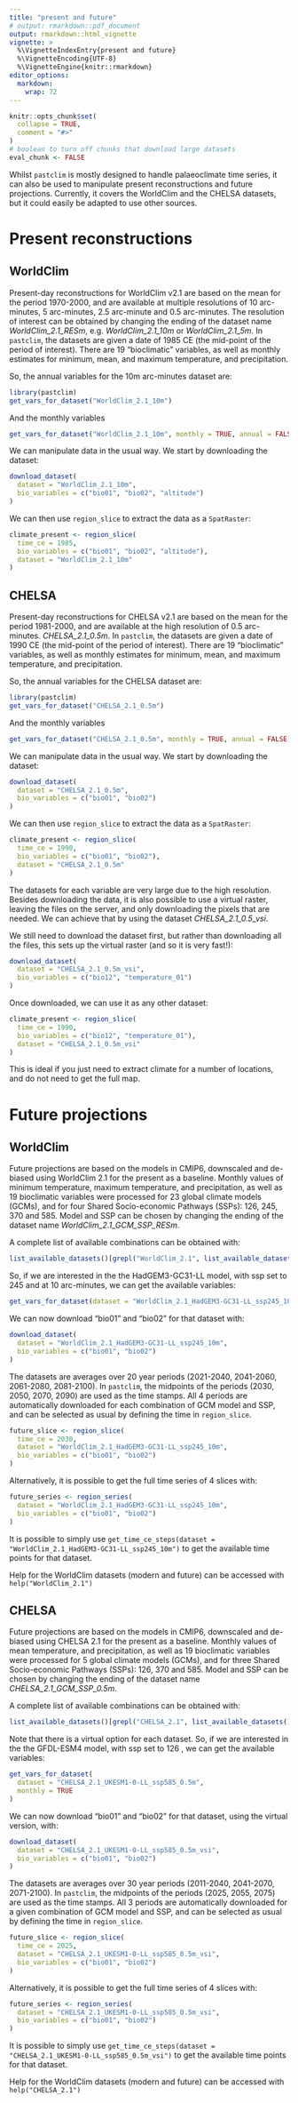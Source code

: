 ```yaml
---
title: "present and future"
# output: rmarkdown::pdf_document
output: rmarkdown::html_vignette
vignette: >
  %\VignetteIndexEntry{present and future}
  %\VignetteEncoding{UTF-8}
  %\VignetteEngine{knitr::rmarkdown}
editor_options: 
  markdown: 
    wrap: 72
---
```


```r
knitr::opts_chunk$set(
  collapse = TRUE,
  comment = "#>"
)
# boolean to turn off chunks that download large datasets
eval_chunk <- FALSE
```


Whilst `pastclim` is mostly designed to handle palaeoclimate time series, it can
also be used to manipulate present reconstructions and future projections.
Currently, it covers the WorldClim and the CHELSA datasets, but it could easily be adapted to 
use other sources.

# Present reconstructions

## WorldClim
Present-day reconstructions for WorldClim v2.1 are based on the mean for the period 1970-2000, 
and are available at multiple resolutions of
10 arc-minutes, 5 arc-minutes, 2.5 arc-minute and 0.5 arc-minutes. The resolution
of interest can be obtained by changing the ending of the dataset name 
*WorldClim_2.1_RESm*, e.g. *WorldClim_2.1_10m* or *WorldClim_2.1_5m*. In `pastclim`, the datasets are given
a date of 1985 CE (the mid-point of the period of interest). There are 19 “bioclimatic” variables, as well as monthly 
estimates for minimum, mean, and maximum temperature, and precipitation.

So, the annual variables for the 10m arc-minutes dataset are:
```r
library(pastclim)
get_vars_for_dataset("WorldClim_2.1_10m")
```

And the monthly variables
```r
get_vars_for_dataset("WorldClim_2.1_10m", monthly = TRUE, annual = FALSE)
```

We can manipulate data in the usual way. We start by downloading the dataset:
```r
download_dataset(
  dataset = "WorldClim_2.1_10m",
  bio_variables = c("bio01", "bio02", "altitude")
)
```

We can then use `region_slice` to extract the data as a `SpatRaster`:
```r
climate_present <- region_slice(
  time_ce = 1985,
  bio_variables = c("bio01", "bio02", "altitude"),
  dataset = "WorldClim_2.1_10m"
)
```

## CHELSA
Present-day reconstructions for CHELSA v2.1 are based on the mean for the period 1981-2000, 
and are available at the high resolution of 0.5 arc-minutes. *CHELSA_2.1_0.5m*. In `pastclim`, the datasets are given
a date of 1990 CE (the mid-point of the period of interest). There are 19 “bioclimatic” variables, as well as monthly 
estimates for minimum, mean, and maximum temperature, and precipitation.

So, the annual variables for the CHELSA dataset are:
```r
library(pastclim)
get_vars_for_dataset("CHELSA_2.1_0.5m")
```

And the monthly variables
```r
get_vars_for_dataset("CHELSA_2.1_0.5m", monthly = TRUE, annual = FALSE)
```

We can manipulate data in the usual way. We start by downloading the dataset:
```r
download_dataset(
  dataset = "CHELSA_2.1_0.5m",
  bio_variables = c("bio01", "bio02")
)
```

We can then use `region_slice` to extract the data as a `SpatRaster`:
```r
climate_present <- region_slice(
  time_ce = 1990,
  bio_variables = c("bio01", "bio02"),
  dataset = "CHELSA_2.1_0.5m"
)
```

The datasets for each variable are very large due to the high resolution. Besides
downloading the data, it is also possible to use a virtual raster, leaving the 
files on the server, and only downloading the pixels that are needed. We can achieve
that by using the dataset *CHELSA_2.1_0.5_vsi*. 

We still need to download the 
dataset first, but rather than downloading all the files, this sets up the virtual raster
(and so it is very fast!):

```r
download_dataset(
  dataset = "CHELSA_2.1_0.5m_vsi",
  bio_variables = c("bio12", "temperature_01")
)
```

Once downloaded, we can use it as any other dataset:
```r
climate_present <- region_slice(
  time_ce = 1990,
  bio_variables = c("bio12", "temperature_01"),
  dataset = "CHELSA_2.1_0.5m_vsi"
)
```

This is ideal if you just need to extract climate for a number of locations, and
do not need to get the full map.

# Future projections

## WorldClim

Future projections are based on the models in CMIP6, downscaled and de-biased
using WorldClim 2.1 for the present as a baseline. Monthly values of minimum
temperature, maximum temperature, and precipitation, as well as 19 bioclimatic
variables were processed for
23 global climate models (GCMs), and for four 
Shared Socio-economic Pathways (SSPs): 126, 245, 370 and 585. Model and
SSP can be chosen by changing the ending of the dataset name
*WorldClim_2.1_GCM_SSP_RESm*.

A complete list of available combinations can be obtained with:
```r
list_available_datasets()[grepl("WorldClim_2.1", list_available_datasets())]
```

So, if we are interested in the the HadGEM3-GC31-LL model, with ssp set
to 245 and at 10 arc-minutes, we can get the available variables:

```r
get_vars_for_dataset(dataset = "WorldClim_2.1_HadGEM3-GC31-LL_ssp245_10m")
```

We can now download "bio01" and "bio02" for that dataset with:
```r
download_dataset(
  dataset = "WorldClim_2.1_HadGEM3-GC31-LL_ssp245_10m",
  bio_variables = c("bio01", "bio02")
)
```

The datasets are averages over 20 year 
periods (2021-2040, 2041-2060, 2061-2080, 2081-2100).
In `pastclim`, the midpoints of the periods (2030, 2050, 2070, 2090) are used as the time stamps. All 4 periods
are automatically downloaded for each combination of GCM model and SSP, and can
be selected
as usual by defining the time in `region_slice`.

```r
future_slice <- region_slice(
  time_ce = 2030,
  dataset = "WorldClim_2.1_HadGEM3-GC31-LL_ssp245_10m",
  bio_variables = c("bio01", "bio02")
)
```

Alternatively, it is possible to get the full time series of 4 slices with:
```r
future_series <- region_series(
  dataset = "WorldClim_2.1_HadGEM3-GC31-LL_ssp245_10m",
  bio_variables = c("bio01", "bio02")
)
```

It is possible to simply use `get_time_ce_steps(dataset = "WorldClim_2.1_HadGEM3-GC31-LL_ssp245_10m")` to get the available time points for
that dataset.

Help for the WorldClim datasets (modern and future) can be accessed with `help("WorldClim_2.1")`

## CHELSA

Future projections are based on the models in CMIP6, downscaled and de-biased
using CHELSA 2.1 for the present as a baseline. Monthly values of mean temperature, 
and precipitation, as well as 19 bioclimatic
variables were processed for
5 global climate models (GCMs), and for three 
Shared Socio-economic Pathways (SSPs): 126, 370 and 585. Model and
SSP can be chosen by changing the ending of the dataset name
*CHELSA_2.1_GCM_SSP_0.5m*.

A complete list of available combinations can be obtained with:
```r
list_available_datasets()[grepl("CHELSA_2.1", list_available_datasets())]
```

Note that there is a virtual option for each dataset.
So, if we are interested in the the GFDL-ESM4 model, with ssp set
to 126 , we can get the available variables:

```r
get_vars_for_dataset(
  dataset = "CHELSA_2.1_UKESM1-0-LL_ssp585_0.5m",
  monthly = TRUE
)
```

We can now download "bio01" and "bio02" for that dataset, using the virtual version, with:
```r
download_dataset(
  dataset = "CHELSA_2.1_UKESM1-0-LL_ssp585_0.5m_vsi",
  bio_variables = c("bio01", "bio02")
)
```

The datasets are averages over 30 year 
periods (2011-2040, 2041-2070, 2071-2100).
In `pastclim`, the midpoints of the periods (2025, 2055, 2075)  are used as the time stamps. All 3 periods
are automatically downloaded for a given combination of GCM model and SSP, and can
be selected
as usual by defining the time in `region_slice`.

```r
future_slice <- region_slice(
  time_ce = 2025,
  dataset = "CHELSA_2.1_UKESM1-0-LL_ssp585_0.5m_vsi",
  bio_variables = c("bio01", "bio02")
)
```

Alternatively, it is possible to get the full time series of 4 slices with:
```r
future_series <- region_series(
  dataset = "CHELSA_2.1_UKESM1-0-LL_ssp585_0.5m_vsi",
  bio_variables = c("bio01", "bio02")
)
```

It is possible to simply use `get_time_ce_steps(dataset = "CHELSA_2.1_UKESM1-0-LL_ssp585_0.5m_vsi")` to get the available time points for
that dataset.

Help for the WorldClim datasets (modern and future) can be accessed with `help("CHELSA_2.1")`

